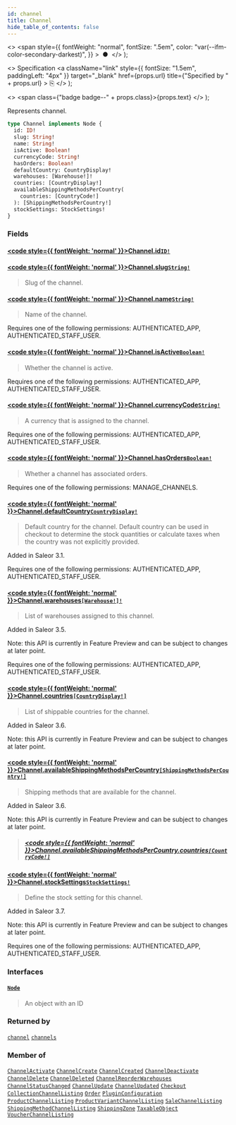 ```yaml
---
id: channel
title: Channel
hide_table_of_contents: false
---
```


  <>
    <span
      style={{
        fontWeight: "normal",
        fontSize: ".5em",
        color: "var(--ifm-color-secondary-darkest)",
      }}
    >
      &nbsp;●&nbsp;
    </span>
  </>
);

  <>
    Specification
    <a
      className="link"
      style={{ fontSize: "1.5em", paddingLeft: "4px" }}
      target="\_blank"
      href={props.url}
      title={"Specified by " + props.url}
    >
      ⎘
    </a>
  </>
);

  <>
    <span class={"badge badge--" + props.class}>{props.text}</span>
  </>
);

Represents channel.

```graphql
type Channel implements Node {
  id: ID!
  slug: String!
  name: String!
  isActive: Boolean!
  currencyCode: String!
  hasOrders: Boolean!
  defaultCountry: CountryDisplay!
  warehouses: [Warehouse!]!
  countries: [CountryDisplay!]
  availableShippingMethodsPerCountry(
    countries: [CountryCode!]
  ): [ShippingMethodsPerCountry!]
  stockSettings: StockSettings!
}
```

### Fields

#### [<code style={{ fontWeight: 'normal' }}>Channel.<b>id</b></code>](#)<Bullet />[`ID!`](../../../developer/api-reference/scalars/id) <Badge class="secondary" text="non-null"/> <Badge class="secondary" text="scalar"/>

>

#### [<code style={{ fontWeight: 'normal' }}>Channel.<b>slug</b></code>](#)<Bullet />[`String!`](../../../developer/api-reference/scalars/string) <Badge class="secondary" text="non-null"/> <Badge class="secondary" text="scalar"/>

> Slug of the channel.

#### [<code style={{ fontWeight: 'normal' }}>Channel.<b>name</b></code>](#)<Bullet />[`String!`](../../../developer/api-reference/scalars/string) <Badge class="secondary" text="non-null"/> <Badge class="secondary" text="scalar"/>

> Name of the channel.

Requires one of the following permissions: AUTHENTICATED_APP, AUTHENTICATED_STAFF_USER.

>

#### [<code style={{ fontWeight: 'normal' }}>Channel.<b>isActive</b></code>](#)<Bullet />[`Boolean!`](../../../developer/api-reference/scalars/boolean) <Badge class="secondary" text="non-null"/> <Badge class="secondary" text="scalar"/>

> Whether the channel is active.

Requires one of the following permissions: AUTHENTICATED_APP, AUTHENTICATED_STAFF_USER.

>

#### [<code style={{ fontWeight: 'normal' }}>Channel.<b>currencyCode</b></code>](#)<Bullet />[`String!`](../../../developer/api-reference/scalars/string) <Badge class="secondary" text="non-null"/> <Badge class="secondary" text="scalar"/>

> A currency that is assigned to the channel.

Requires one of the following permissions: AUTHENTICATED_APP, AUTHENTICATED_STAFF_USER.

>

#### [<code style={{ fontWeight: 'normal' }}>Channel.<b>hasOrders</b></code>](#)<Bullet />[`Boolean!`](../../../developer/api-reference/scalars/boolean) <Badge class="secondary" text="non-null"/> <Badge class="secondary" text="scalar"/>

> Whether a channel has associated orders.

Requires one of the following permissions: MANAGE_CHANNELS.

>

#### [<code style={{ fontWeight: 'normal' }}>Channel.<b>defaultCountry</b></code>](#)<Bullet />[`CountryDisplay!`](../../../developer/api-reference/objects/country-display) <Badge class="secondary" text="non-null"/> <Badge class="secondary" text="object"/>

> Default country for the channel. Default country can be used in checkout to determine the stock quantities or calculate taxes when the country was not explicitly provided.

Added in Saleor 3.1.

Requires one of the following permissions: AUTHENTICATED_APP, AUTHENTICATED_STAFF_USER.

>

#### [<code style={{ fontWeight: 'normal' }}>Channel.<b>warehouses</b></code>](#)<Bullet />[`[Warehouse!]!`](../../../developer/api-reference/objects/warehouse) <Badge class="secondary" text="non-null"/> <Badge class="secondary" text="object"/>

> List of warehouses assigned to this channel.

Added in Saleor 3.5.

Note: this API is currently in Feature Preview and can be subject to changes at later point.

Requires one of the following permissions: AUTHENTICATED_APP, AUTHENTICATED_STAFF_USER.

>

#### [<code style={{ fontWeight: 'normal' }}>Channel.<b>countries</b></code>](#)<Bullet />[`[CountryDisplay!]`](../../../developer/api-reference/objects/country-display) <Badge class="secondary" text="list"/> <Badge class="secondary" text="object"/>

> List of shippable countries for the channel.

Added in Saleor 3.6.

Note: this API is currently in Feature Preview and can be subject to changes at later point.

>

#### [<code style={{ fontWeight: 'normal' }}>Channel.<b>availableShippingMethodsPerCountry</b></code>](#)<Bullet />[`[ShippingMethodsPerCountry!]`](../../../developer/api-reference/objects/shipping-methods-per-country) <Badge class="secondary" text="list"/> <Badge class="secondary" text="object"/>

> Shipping methods that are available for the channel.

Added in Saleor 3.6.

Note: this API is currently in Feature Preview and can be subject to changes at later point.

> ##### [<code style={{ fontWeight: 'normal' }}>Channel.availableShippingMethodsPerCountry.<b>countries</b></code>](#)<Bullet />[`[CountryCode!]`](../../../developer/api-reference/enums/country-code) <Badge class="secondary" text="list"/> <Badge class="secondary" text="enum"/>

#### [<code style={{ fontWeight: 'normal' }}>Channel.<b>stockSettings</b></code>](#)<Bullet />[`StockSettings!`](../../../developer/api-reference/objects/stock-settings) <Badge class="secondary" text="non-null"/> <Badge class="secondary" text="object"/>

> Define the stock setting for this channel.

Added in Saleor 3.7.

Note: this API is currently in Feature Preview and can be subject to changes at later point.

Requires one of the following permissions: AUTHENTICATED_APP, AUTHENTICATED_STAFF_USER.

>

### Interfaces

#### [`Node`](../../../developer/api-reference/interfaces/node) <Badge class="secondary" text="interface"/>

> An object with an ID

### Returned by

[`channel`](../../../developer/api-reference/queries/channel) <Badge class="secondary" text="query"/><Bullet />[`channels`](../../../developer/api-reference/queries/channels) <Badge class="secondary" text="query"/>

### Member of

[`ChannelActivate`](../../../developer/api-reference/objects/channel-activate) <Badge class="secondary" text="object"/><Bullet />[`ChannelCreate`](../../../developer/api-reference/objects/channel-create) <Badge class="secondary" text="object"/><Bullet />[`ChannelCreated`](../../../developer/api-reference/objects/channel-created) <Badge class="secondary" text="object"/><Bullet />[`ChannelDeactivate`](../../../developer/api-reference/objects/channel-deactivate) <Badge class="secondary" text="object"/><Bullet />[`ChannelDelete`](../../../developer/api-reference/objects/channel-delete) <Badge class="secondary" text="object"/><Bullet />[`ChannelDeleted`](../../../developer/api-reference/objects/channel-deleted) <Badge class="secondary" text="object"/><Bullet />[`ChannelReorderWarehouses`](../../../developer/api-reference/objects/channel-reorder-warehouses) <Badge class="secondary" text="object"/><Bullet />[`ChannelStatusChanged`](../../../developer/api-reference/objects/channel-status-changed) <Badge class="secondary" text="object"/><Bullet />[`ChannelUpdate`](../../../developer/api-reference/objects/channel-update) <Badge class="secondary" text="object"/><Bullet />[`ChannelUpdated`](../../../developer/api-reference/objects/channel-updated) <Badge class="secondary" text="object"/><Bullet />[`Checkout`](../../../developer/api-reference/objects/checkout) <Badge class="secondary" text="object"/><Bullet />[`CollectionChannelListing`](../../../developer/api-reference/objects/collection-channel-listing) <Badge class="secondary" text="object"/><Bullet />[`Order`](../../../developer/api-reference/objects/order) <Badge class="secondary" text="object"/><Bullet />[`PluginConfiguration`](../../../developer/api-reference/objects/plugin-configuration) <Badge class="secondary" text="object"/><Bullet />[`ProductChannelListing`](../../../developer/api-reference/objects/product-channel-listing) <Badge class="secondary" text="object"/><Bullet />[`ProductVariantChannelListing`](../../../developer/api-reference/objects/product-variant-channel-listing) <Badge class="secondary" text="object"/><Bullet />[`SaleChannelListing`](../../../developer/api-reference/objects/sale-channel-listing) <Badge class="secondary" text="object"/><Bullet />[`ShippingMethodChannelListing`](../../../developer/api-reference/objects/shipping-method-channel-listing) <Badge class="secondary" text="object"/><Bullet />[`ShippingZone`](../../../developer/api-reference/objects/shipping-zone) <Badge class="secondary" text="object"/><Bullet />[`TaxableObject`](../../../developer/api-reference/objects/taxable-object) <Badge class="secondary" text="object"/><Bullet />[`VoucherChannelListing`](../../../developer/api-reference/objects/voucher-channel-listing) <Badge class="secondary" text="object"/>
